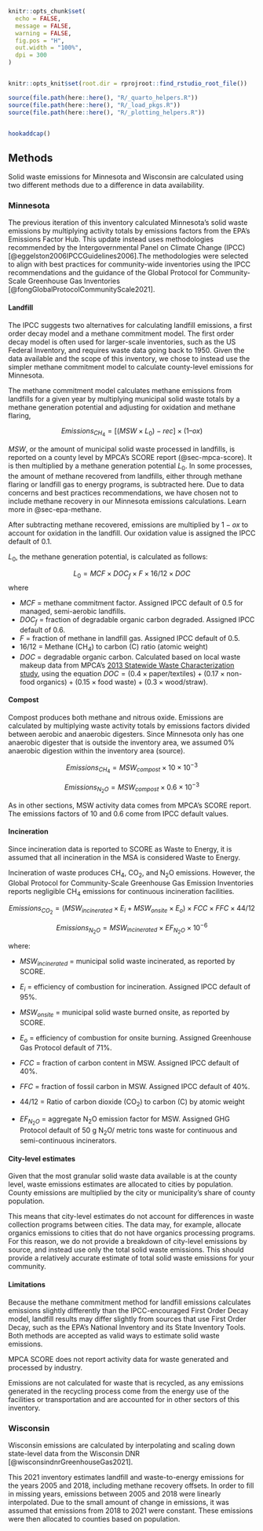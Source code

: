 ```r
knitr::opts_chunk$set(
  echo = FALSE,
  message = FALSE,
  warning = FALSE,
  fig.pos = "H",
  out.width = "100%",
  dpi = 300
)


knitr::opts_knit$set(root.dir = rprojroot::find_rstudio_root_file())
```

```r
source(file.path(here::here(), "R/_quarto_helpers.R"))
source(file.path(here::here(), "R/_load_pkgs.R"))
source(file.path(here::here(), "R/_plotting_helpers.R"))


hookaddcap()
```

## Methods

Solid waste emissions for Minnesota and Wisconsin are calculated using two different methods due to a difference in data availability. 

### Minnesota

The previous iteration of this inventory calculated Minnesota's solid waste emissions by multiplying activity totals by emissions factors from the EPA's Emissions Factor Hub. This update instead uses methodologies recommended by the Intergovernmental Panel on Climate Change (IPCC) [@eggelston2006IPCCGuidelines2006].The methodologies were selected to align with best practices for community-wide inventories using the IPCC recommendations and the guidance of the Global Protocol for Community-Scale Greenhouse Gas Inventories [@fongGlobalProtocolCommunityScale2021].

#### Landfill

The IPCC suggests two alternatives for calculating landfill emissions, a first order decay model and a methane commitment model. The first order decay model is often used for larger-scale inventories, such as the US Federal Inventory, and requires waste data going back to 1950. Given the data available and the scope of this inventory, we chose to instead use the simpler methane commitment model to calculate county-level emissions for Minnesota.

The methane commitment model calculates methane emissions from landfills for a given year by multiplying municipal solid waste totals by a methane generation potential and adjusting for oxidation and methane flaring,

$$Emissions_{CH_4} = [(MSW \times L_0 )-rec] \times (1 – ox) $$

$MSW$, or the amount of municipal solid waste processed in landfills, is reported on a county level by MPCA's SCORE report (@sec-mpca-score).
<!-- make sure the above link refers to the most current information! -->
It is then multiplied by a methane generation potential $L_0$. In some processes, the amount of methane recovered from landfills, either through methane flaring or landfill gas to energy programs, is subtracted here. Due to data concerns and best practices recommendations, we have chosen not to include methane recovery in our Minnesota emissions calculations. Learn more in @sec-epa-methane. 

After subtracting methane recovered, emissions are multiplied by $1-ox$ to account for oxidation in the landfill. Our oxidation value is assigned the IPCC default of 0.1.

$L_0$, the methane generation potential, is calculated as follows:

$$L_0 = MCF × DOC_f × F × 16/12 \times DOC$$ where

-   $MCF$ = methane commitment factor. Assigned IPCC default of 0.5 for managed, semi-aerobic landfills.
-   $DOC_f$ = fraction of degradable organic carbon degraded. Assigned IPCC default of 0.6.
-   $F$ = fraction of methane in landfill gas. Assigned IPCC default of 0.5.
-   $16/12$ = Methane (CH~4~) to carbon (C) ratio (atomic weight)
-   $DOC$ = degradable organic carbon. Calculated based on local waste makeup data from MPCA's [2013 Statewide Waste Characterization study](https://www.pca.state.mn.us/sites/default/files/w-sw1-60.pdf), using the equation $DOC = ( 0.4 \times \text{paper/textiles}) + ( 0.17 \times \text{non-food organics}) + ( 0.15 \times \text{food waste}) + ( 0.3 \times \text{wood/straw})$.

#### Compost

Compost produces both methane and nitrous oxide. Emissions are calculated by multiplying waste activity totals by emissions factors divided between aerobic and anaerobic digesters. Since Minnesota only has one anaerobic digester that is outside the inventory area, we assumed 0% anaerobic digestion within the inventory area (source).

$$Emissions_{CH_4} = MSW_{compost} \times 10 \times 10^{-3}$$

$$Emissions_{N_2O} = MSW_{compost} \times 0.6 \times 10^{-3}$$

As in other sections, MSW activity data comes from MPCA's SCORE report. The emissions factors of 10 and 0.6 come from IPCC default values.

#### Incineration

Since incineration data is reported to SCORE as Waste to Energy, it is assumed that all incineration in the MSA is considered Waste to Energy.

Incineration of waste produces CH~4~, CO~2~, and N~2~O emissions. However, the Global Protocol for Community-Scale Greenhouse Gas Emission Inventories reports negligible CH~4~ emissions for continuous incineration facilities. 
<!-- \[CHECK IF WE USE STOKERS OR FLUIDIZED BEDS - STOKER EF \~0.2\] -->

$$Emissions_{CO_2} = (MSW_{incinerated} \times E_i + MSW_{onsite} \times E_o) \times FCC
\times FFC \times 44/12$$

$$Emissions_{N_2O} = MSW_{incinerated} \times EF_{N_2O} \times 10^{-6}$$

where:

-   $MSW_{incinerated}$ = municipal solid waste incinerated, as reported by SCORE.

-   $E_i$ = efficiency of combustion for incineration. Assigned IPCC default of 95%.

-   $MSW_{onsite}$ = municipal solid waste burned onsite, as reported by SCORE.

-   $E_o$ = efficiency of combustion for onsite burning. Assigned Greenhouse Gas Protocol default of 71%.

-   $FCC$ = fraction of carbon content in MSW. Assigned IPCC default of 40%.

-   $FFC$ = fraction of fossil carbon in MSW. Assigned IPCC default of 40%.

-   $44/12$ = Ratio of carbon dioxide (CO~2~) to carbon (C) by atomic weight

-   $EF_{N_2O}$ = aggregate N~2~O emission factor for MSW. Assigned GHG Protocol default of 50 g N~2~O/ metric tons waste for continuous and semi-continuous incinerators.

#### City-level estimates

Given that the most granular solid waste data available is at the county level, waste emissions estimates are allocated to cities by population. County emissions are multiplied by the city or municipality's share of county population. 

This means that city-level estimates do not account for differences in waste collection programs between cities. The data may, for example, allocate organics emissions to cities that do not have organics processing programs. For this reason, we do not provide a breakdown of city-level emissions by source, and instead use only the total solid waste emissions. This should provide a relatively accurate estimate of total solid waste emissions for your community.

#### Limitations

Because the methane commitment method for landfill emissions calculates emissions slightly differently than the IPCC-encouraged First Order Decay model, landfill results may differ slightly from sources that use First Order Decay, such as the EPA's National Inventory and its State Inventory Tools. Both methods are accepted as valid ways to estimate solid waste emissions.

MPCA SCORE does not report activity data for waste generated and processed by industry. 
<!-- [check SIT tool - what % does EPA assign industry?] -->

Emissions are not calculated for waste that is recycled, as any emissions generated in the recycling process come from the energy use of the facilities or transportation and are accounted for in other sectors of this inventory.

### Wisconsin

Wisconsin emissions are calculated by interpolating and scaling down state-level data from the Wisconsin DNR [@wisconsindnrGreenhouseGas2021].

This 2021 inventory estimates landfill and waste-to-energy emissions for the years 2005 and 2018, including methane recovery offsets. In order to fill in missing years, emissions between 2005 and 2018 were linearly interpolated. Due to the small amount of change in emissions, it was assumed that emissions from 2018 to 2021 were constant. These emissions were then allocated to counties based on population.


